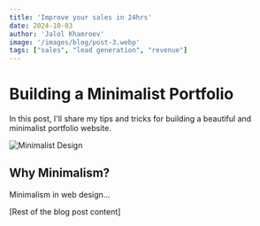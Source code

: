 ```yaml
---
title: 'Improve your sales in 24hrs'
date: 2024-10-03
author: 'Jalol Khamroev'
image: '/images/blog/post-3.webp'
tags: ["sales", "lead generation", "revenue"]
---
```


# Building a Minimalist Portfolio

In this post, I'll share my tips and tricks for building a beautiful and minimalist portfolio website.

![Minimalist Design](/images/post-1-content-image.jpg)

## Why Minimalism?

Minimalism in web design...

[Rest of the blog post content]